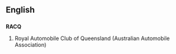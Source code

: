 ==English==
==={{initialism}}===
'''RACQ'''

#Royal Automobile Club of Queensland (Australian Automobile Association)